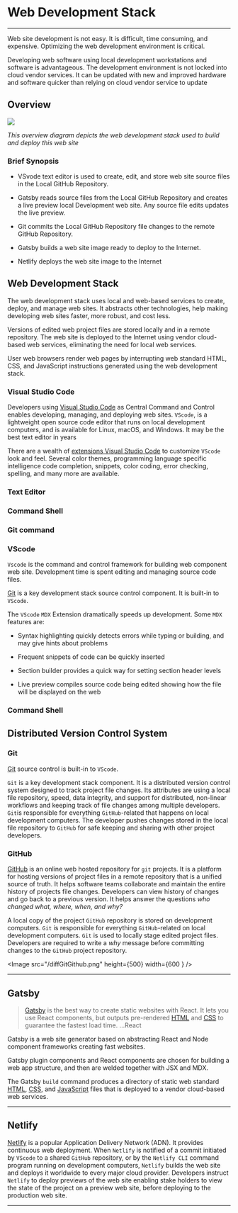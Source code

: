 
# Web Development Stack

***

Web site development is not easy. It is difficult, time consuming, and expensive. Optimizing the web development environment is critical.

Developing web software using local development workstations and software is advantageous. The development environment is not locked into cloud vendor services. It can be updated with new and improved hardware and software quicker than relying on cloud vendor service to update

## Overview

<Image 
    src="/webdevstack.png"
    height={600}
    width={400}
/>

 *This overview diagram depicts the web development stack used to build and deploy this web site*

### Brief Synopsis

- VSvode text editor is used to create, edit, and store web site source files in the Local GitHub Repository.

- Gatsby reads source files from the Local GitHub Repository and creates a live preview local Development web site. Any source file edits updates the live preview.

- Git commits the Local GitHub Repository file changes to the remote GitHub Repository.

- Gatsby builds a web site image ready to deploy to the Internet.

- Netlify deploys the web site image to the Internet




## Web Development Stack

The web development stack uses local  and web-based services   to create, deploy, and manage web sites. It abstracts other technologies, help making developing web sites faster, more robust, and cost less. 

Versions of edited web project files are stored locally and in a remote repository. The web site is deployed to the Internet using vendor cloud-based web services, eliminating the need for local web services. 

User web  browsers render web pages by interrupting web standard HTML, CSS, and JavaScript instructions generated using the web development stack.

### Visual Studio Code


Developers using  [Visual Studio Code](https://code.visualstudio.com/)  as   Central Command and Control   enables  developing, managing, and deploying web sites. `VScode`, is a lightweight open source code editor that runs on local development computers,  and is available for Linux, macOS, and Windows. It may be the best text editor in years

There are a wealth of [extensions Visual Studio Code](https://marketplace.visualstudio.com) to customize `VScode` look and feel. Several color themes, programming language specific intelligence code completion, snippets, color coding, error checking, spelling, and many more are available.

### Text Editor

### Command Shell

### Git command

### VScode

`Vscode` is the command and control framework  for building web component web site. Development time is spent editing and managing source code files. 

[Git](https://git-scm.com/) is a key development stack  source control component. It is built-in to `VScode`.

The `VScode` `MDX` Extension dramatically speeds up development.  Some `MDX` features are:

- Syntax highlighting quickly detects  errors while typing or building, and may give hints about problems

- Frequent snippets of code can be quickly inserted

- Section builder provides a quick way for setting section header levels

- Live preview compiles source code being edited  showing how the file will be displayed on the web



### Command Shell



## Distributed Version Control System

### Git

[Git](https://git-scm.com/)  source control is built-in to `VScode`. 

`Git`  is a key development stack  component. It is a distributed version control system designed to track project file changes.  Its attributes are using a local file repository, speed, data integrity, and support for distributed, non-linear workflows and keeping track of file changes among multiple developers. `Git`is responsible for everything `GitHub`-related that happens on  local development computers. The developer pushes changes stored in the local file repository to `GitHub` for safe keeping and sharing with other project developers.


### GitHub

[GitHub](https://github.com/)  is an online web hosted repository for `git` projects. It is a platform for hosting  versions of project files in a remote repository that is a unified source of truth.  It helps software teams collaborate and maintain the entire history of  projects file changes. Developers can view history of changes and go back to a previous version. It helps answer the questions *who changed what, where, when, and why?*

A local copy of the project `GitHub` repository is stored on development computers. `Git` is responsible for everything `GitHub`-related  on local development computers. `Git` is used to locally stage edited project files. Developers are required to write a *why* message before committing changes to the `GitHub` project repository.

<Image 
    src="/diffGitGithub.png"
    height={500}
    width={600
    }
/>

***

## Gatsby


> [Gatsby](https://www.gatsbyjs.com/) is the best way to create static websites with React. It lets you use React components, but outputs pre-rendered [HTML](https://developer.mozilla.org/en-US/docs/Web/HTML) and [CSS](https://developer.mozilla.org/en-US/docs/Web/HTML) to guarantee the fastest load time.  ...React

Gatsby  is a web site generator based on abstracting React and Node component frameworks creating fast websites.

Gatsby plugin components and React components are chosen for  building a web app structure, and then are  welded together with JSX and MDX. 

The Gatsby ``build`` command produces a directory of static web standard [HTML](https://developer.mozilla.org/en-US/docs/Web/HTML), [CSS](https://developer.mozilla.org/en-US/docs/Web/HTML), and [JavaScript](https://developer.mozilla.org/en-US/docs/Web/JavaScript) files that is deployed to a vendor cloud-based  web services. 


***

## Netlify

[Netlify](https://www.netlify.com/)  is a popular Application Delivery Network (ADN). It provides continuous web deployment. When `Netlify` is notified of a commit initiated by `VScode` to a shared `GitHub` repository, or by the `Netlify CLI` command program running on development computers, `Netlify` builds the web site and deploys  it worldwide to every major cloud provider. Developers instruct `Netlify` to deploy previews of the web site  enabling stake holders to view the state of the project on a preview web site, before deploying to the production web site.

***